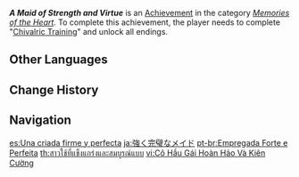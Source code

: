 {{Achievement Infobox
|id           = 84103
|order id     = 6300
|category     = Memories of the Heart
|description  = Complete "[[Chivalric Training]]" and unlock all endings.
|requirements = 
|primogems    = 20
|tracking     = 
|quest        = Chivalric Training
|topic        = 
}}
'''''A Maid of Strength and Virtue''''' is an [[Achievement]] in the category ''[[Memories of the Heart]]''. To complete this achievement, the player needs to complete "[[Chivalric Training]]" and unlock all endings.
<!--
==Trivia==

==Video Guides==
{{EVT
|video1   = 
|caption1 = 
}}
-->
==Other Languages==
{{Other Languages
|en      = A Maid of Strength and Virtue
|zhs     = 完美而坚强的女仆
|zhs_rm  = Wánměi Ér Jiānqiáng de Nǚpū
|zht     = 完美而堅強的女僕
|zht_rm  = Wánměi Ér Jiānqiáng de Nǚpū
|zh_tl   = 
|ja      = 強く完璧なメイド
|ja_rm   = Tsuyoku Kanpeki-na Meido
|ja_tl   = A Strong Perfect Maid
|ko      = 완벽하고 강인한 메이드
|ko_tl   = Perfect and Strong Maid
|es      = Una criada firme y perfecta
|es_tl   = A Firm And Perfect Maid
|fr      = Bonté + force = servante
|fr_tl   = Kindness + Strength = Maid
|ru      = Сильная и добродетельная горничная
|ru_tl   = A Strong and Virtuous Maid
|th      = สาวใช้ที่แข็งแกร่งและสมบูรณ์แบบ
|th_rm   = Saochai thi Khaeng-kraeng lae Som-bun-baep
|th_tl   = A Strong and Perfect Maid
|vi      = Cô Hầu Gái Hoàn Hảo Và Kiên Cường
|vi_tl   = 
|de      = Eine Jungfrau von Stärke und Tugend
|de_tl   = A Maiden of Strength and Virtue
|id      = Pelayan Paling Sempurna dan Tangguh
|id_tl   = The Most Perfect and Toughest Maid
|pt      = Empregada Forte e Perfeita
|pt_tl   = 
|tr      = Güçlü ve Erdemli Bir Hizmetçi
|tr_tl   = A Strong and Virtuous Maid
|it      = La domestica forte e virtuosa
|it_tl   = 
}}

==Change History==
{{Change History|1.4}}
<!--
==References==
{{Reflist}}
-->
==Navigation==
{{Achievement Navbox|Memories of the Heart}}

[[es:Una criada firme y perfecta]]
[[ja:強く完璧なメイド]]
[[pt-br:Empregada Forte e Perfeita]]
[[th:สาวใช้ที่แข็งแกร่งและสมบูรณ์แบบ]]
[[vi:Cô Hầu Gái Hoàn Hảo Và Kiên Cường]]
